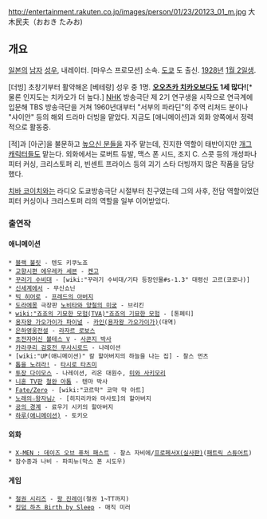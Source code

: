 http://entertainment.rakuten.co.jp/images/person/01/23/20123_01_m.jpg
大木民夫（おおき たみお)

== 개요 ==
[[일본]]의 [[남자]] [[성우]], 내레이터. [마우스 프로모션] 소속. [[도쿄]] 도 출신. [[1928년]] [[1월 2일]]생.

[더빙] 초창기부터 활약해온 [베테랑] 성우 중 1명. '''[[오오츠카 치카오]]보다도 1세 많다!'''[* 물론 인지도는 치카오가 더 높다.] [[NHK]] 방송극단 제 2기 연구생을 시작으로 연극계에 입문해 TBS 방송극단을 거쳐 1960년대부터 "서부의 파라딘"의 주역 리처드 분이나 "샤이안" 등의 해외 드라마 더빙을 맡았다. 지금도 [애니메이션]과 외화 양쪽에서 정력적으로 활동중.

[적]과 [아군]을 불문하고 [[높으신 분들]]을 자주 맡는데, 진지한 역할이 태반이지만 [[개그 캐릭터]]들도 맡는다. 외화에서는 로버트 듀발, 맥스 폰 시드, 조지 C. 스콧 등의 개성파나 피터 커싱, 크리스토퍼 리, 빈센트 프라이스 등의 괴기 스타 더빙까지 많은 작품을 담당했다.

[[치바 코이치]]와는 라디오 도쿄방송극단 시절부터 친구였는데 그의 사후, 전담 역할이었던 피터 커싱이나 크리스토퍼 리의 역할을 일부 이어받았다.

=== 출연작 ===
==== 애니메이션 ====
 * [[블랙 불릿]] - 텐도 키쿠노죠
 * [[교향시편 에우레카 세븐]] - [[켄고]]
 * [[꾸러기 수비대]] - [wiki:"꾸러기 수비대/기타 등장인물#s-1.3" 대령신 고르(코로나)]
 * [[신세계에서]] - 무신쇼닌
 * [[빅 히어로]] - [[스탠 리|프레드의 아버지]]
 * [[도라에몽]] 극장판 [[노비타와 양철의 미궁]] - 브리킨
 * [[wiki:"죠죠의 기묘한 모험(TVA)"죠죠의 기묘한 모험]] - [톤페티]
 * [[용자왕 가오가이가 파이널]] - [[카인(용자왕 가오가이가)]](대역)
 * [[은하영웅전설]] - [[라자르 로보스]]
 * [[초전자머신 볼테스 V]] - [[사콘지 박사]]
 * [[카라쿠리 검호전 무사시로드]] - 나레이션
 * [wiki:"UP(애니메이션)" 칼 할아버지의 하늘을 나는 집] - 찰스 먼츠
 * [[톱을 노려라!]] - [[타시로 타츠미]]
 * [[투장 다이모스]] - 나레이션, 리온 대원수, [[미와 사키모리]]
 * [[니혼 TV]]판 [[철완 아톰]] - 텐마 박사
 * [[Fate/Zero]] - [wiki:"코르막" 코막 막 아트]
 * [[노래의☆왕자님♪]] - [히지리카와 마사토]의 할아버지
 * [[공의 경계]] - 료우기 시키의 할아버지
 * [[하루(애니메이션)]] - 토키오

==== 외화 ====
 * [[X-MEN : 데이즈 오브 퓨처 패스트]] - 찰스 자비에/[[프로페서X(실사판)]]([[패트릭 스튜어트]])
 * 잠수종과 나비 - 파피뉴(막스 폰 시도우)

==== 게임 ====
 * [[철권 시리즈]] - [[왕 진레이]](철권 1~TT까지)
 * [[킹덤 하츠 Birth by Sleep]] - 매직 미러

